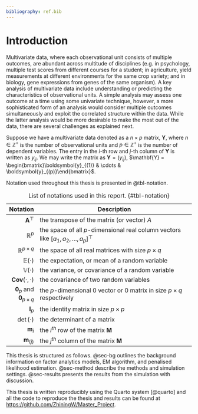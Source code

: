 ```yaml
---
bibliography: ref.bib
---
```

# Introduction

Multivariate data, where each observational unit consists of multiple outcomes, are abundant across multitude of disciplines (e.g. in psychology, multiple test scores from different courses for a student; in agriculture, yield measurements at different environments for the same crop variety; and in biology, gene expressions from genes of the same organism). A key analysis of multivariate data include understanding or predicting the characteristics of observational units. A simple analysis may assess one outcome at a time using some univariate technique, however, a more sophisticated form of an analysis would consider multiple outcomes simultaneously and exploit the correlated structure within the data. While the latter analysis would be more desirable to make the most out of the data, there are several challenges as explained next.



Suppose we have a multivariate data denoted as a $n \times p$ matrix, $\textbf{Y}$, where $n \in \mathbb{Z}^+$ is the number of observational units and $p \in \mathbb{Z}^+$ is the number of dependent variables. The entry in the $i$-th row and $j$-th column of $\textbf{Y}$ is written as $y_{ij}$. We may write the matrix as $\mathbf{Y} = (y_{ij})$, $\mathbf{Y} = \begin{bmatrix}\boldsymbol{y}_{(1)} & \cdots & \boldsymbol{y}_{(p)}\end{bmatrix}$.





Notation used throughout this thesis is presented in @tbl-notation.


| Notation | Description |
| ---: | --------------------- |
| $\boldsymbol{A}^\top$ | the transpose of the matrix (or vector) $A$ |
| $\mathbb{R}^{p}$ | the space of all $p$-dimensional real column vectors like $[a_1,a_2,\dots,a_p]^\top$ |
| $\mathbb{R}^{p\times q}$ | the space of all real matrices with size $p\times q$| 
| $\mathbb{E}(\cdot)$| the expectation, or mean of a random variable |
| $\mathbb{V}(\cdot)$ | the variance, or covariance of a random variable |
| $\boldsymbol{Cov}(\cdot , \cdot)$ | the covariance of two random variables |
| $\boldsymbol{0}_{p}$ and $\boldsymbol{0}_{p\times q}$ | the $p$-dimensional $0$ vector or $0$ matrix in size $p\times q$ respectively |
| $\boldsymbol{I}_p$ | the identity matrix in size $p\times p$ |
| $\det(\cdot)$ | the determinant of a matrix |
| $\boldsymbol{m}_i$| the $i^{th}$ row of the matrix $\textbf{M}$|
| $\boldsymbol{m}_{(j)}$| the $j^{th}$ column of the matrix $\textbf{M}$|

: List of notations used in this report. {#tbl-notation}



This thesis is structured as follows. @sec-bg outlines the background information on factor analytics models, EM algorithm, and penalised likelihood estimation. @sec-method describe the methods and simulation settings. @sec-results presents the results from the simulation with discussion.

This thesis is written reproducibly using the Quarto system [@quarto] and all the code to reproduce the thesis and results can be found at <https://github.com/ZhiningW/Master_Project>.
